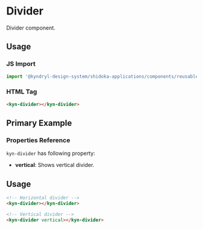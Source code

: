 
<Meta of={DividerStories} />

# Divider

Divider component.

## Usage

### JS Import

```js
import '@kyndryl-design-system/shidoka-applications/components/reusable/divider';
```

### HTML Tag

```html
<kyn-divider></kyn-divider>
```

## Primary Example

<Canvas>
  <Story of={DividerStories} />
</Canvas>

### Properties Reference

`kyn-divider` has following property:

- **vertical**: Shows vertical divider.

## Usage

```html
<!-- Horizontal divider -->
<kyn-divider></kyn-divider>

<!-- Vertical divider -->
<kyn-divider vertical></kyn-divider>
```
